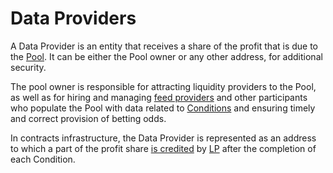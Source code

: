 # Data Providers

A Data Provider is an entity that receives a share of the profit that is due to the [Pool](/concepts/protocol/pools).
It can be either the Pool owner or any other address, for additional security.

The pool owner is responsible for attracting liquidity providers to the Pool, as well as for hiring and managing
[feed providers](/concepts/basic/feed-providers) and other participants who populate the Pool with data related to
[Conditions](/concepts/protocol/conditions) and ensuring timely and correct provision of betting odds.

In contracts infrastructure, the Data Provider is represented as an address to which a part of the profit share
[is credited](/concepts/basic/fees-and-rewards) by [LP](/contracts/lp) after the completion of each Condition.
